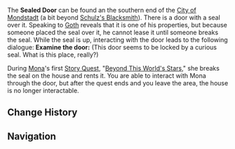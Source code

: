 {{Location Infobox
|image        = Mondstadt Hydro Sealed Door.png
|type         = Point of Interest
|region       = Mondstadt
|area         = Starfell Valley
|subarea      = City of Mondstadt
}}
The '''Sealed Door''' can be found an the southern end of the [[City of Mondstadt]] (a bit beyond [[Schulz's Blacksmith]]). There is a door with a {{Hydro}} seal over it. Speaking to [[Goth]] reveals that it is one of his properties, but because someone placed the seal over it, he cannot lease it until someone breaks the seal. While the seal is up, interacting with the door leads to the following dialogue:
{{Dialogue start}}
'''Examine the door:''' (This door seems to be locked by a curious seal. What is this place, really?)
{{Dialogue end}}

During [[Mona]]'s first [[Story Quest]], "[[Beyond This World's Stars]]," she breaks the seal on the house and rents it. You are able to interact with Mona through the door, but after the quest ends and you leave the area, the house is no longer interactable.

==Change History==
{{Change History|1.0}}

==Navigation==
{{PoI Navbox|Mondstadt}}